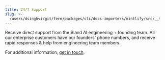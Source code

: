 ```yaml
---
title: 24/7 Support
slug: >-
  /users/dsinghvi/git/fern/packages/cli/docs-importers/mintlify/src/__test__/fixtures/bland/support
---
```



Receive direct support from the Bland AI engineering + founding team. All our enterprise customers have our founders' phone numbers, and receive rapid responses & help from engineering team members.

For additional information, <a href="https://forms.default.com/361589">get in touch</a>.
